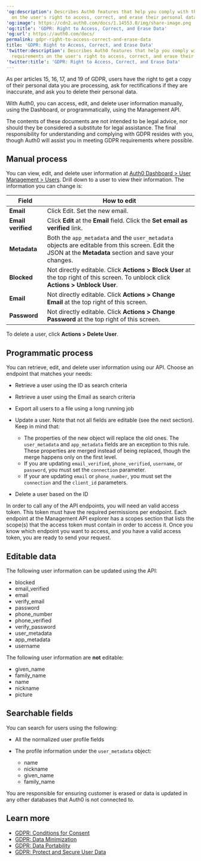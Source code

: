 ---
'og:description': Describes Auth0 features that help you comply with the GDPR requirements
  on the user's right to access, correct, and erase their personal data.
'og:image': https://cdn2.auth0.com/docs/1.14553.0/img/share-image.png
'og:title': 'GDPR: Right to Access, Correct, and Erase Data'
'og:url': https://auth0.com/docs/
permalink: gdpr-right-to-access-correct-and-erase-data
title: 'GDPR: Right to Access, Correct, and Erase Data'
'twitter:description': Describes Auth0 features that help you comply with the GDPR
  requirements on the user's right to access, correct, and erase their personal data.
'twitter:title': 'GDPR: Right to Access, Correct, and Erase Data'
---
As per articles 15, 16, 17, and 19 of GDPR, users have the right to get a copy of their personal data you are processing, ask for rectifications if they are inaccurate, and ask you to delete their personal data.

With Auth0, you can access, edit, and delete user information manually, using the Dashboard, or programmatically, using the <Tooltip tip="Management API: A product to allow customers to perform administrative tasks." cta="View Glossary" href="/docs/glossary?term=Management+API">Management API</Tooltip>.

<Callout icon="file-lines" color="#0EA5E9" iconType="regular">

The contents of these documents are not intended to be legal advice, nor should they be considered a substitute for legal assistance. The final responsibility for understanding and complying with GDPR resides with you, though Auth0 will assist you in meeting GDPR requirements where possible.

</Callout>

## Manual process

You can view, edit, and delete user information at [Auth0 Dashboard > User Management > Users](https://manage.auth0.com/#/users). Drill down to a user to view their information. The information you can change is:

<table class="table"><thead>
<tr>
<th><strong>Field</strong></th>
<th><strong>How to edit</strong></th>
</tr>
</thead>
<tbody>
<tr>
<td><strong>Email</strong></td>
<td>Click Edit. Set the new email.</td>
</tr>
<tr>
<td><strong>Email verified</strong></td>
<td>Click <strong>Edit</strong> at the <strong>Εmail</strong> field. Click the <strong>Set email as verified</strong> link.</td>
</tr>
<tr>
<td><strong>Metadata</strong></td>
<td>Both the <code>app_metadata</code> and the <code>user_metadata</code> objects are editable from this screen. Edit the JSON at the <strong>Metadata</strong> section and save your changes.</td>
</tr>
<tr>
<td><strong>Blocked</strong></td>
<td>Not directly editable. Click <strong>Actions &gt; Block User</strong> at the top right of this screen. To unblock click <strong>Actions &gt; Unblock User</strong>.</td>
</tr>
<tr>
<td><strong>Email</strong></td>
<td>Not directly editable. Click <strong>Actions &gt; Change Email</strong> at the top right of this screen.</td>
</tr>
<tr>
<td><strong>Password</strong></td>
<td>Not directly editable. Click <strong>Actions &gt; Change Password</strong> at the top right of this screen.</td>
</tr>
</tbody>
</table>

To delete a user, click **Actions > Delete User**.

## Programmatic process

You can retrieve, edit, and delete user information using our API. Choose an endpoint that matches your needs:

* Retrieve a user using the ID as search criteria
* Retrieve a user using the Email as search criteria
* Export all users to a file using a long running job
* Update a user. Note that not all fields are editable (see the next section). Keep in mind that:

  + The properties of the new object will replace the old ones. The `user_metadata` and `app_metadata` fields are an exception to this rule. These properties are merged instead of being replaced, though the merge happens only on the first level.
  + If you are updating `email_verified`, `phone_verified`, `username`, or `password`, you must set the `connection` parameter.
  + If your are updating `email` or `phone_number`, you must set the `connection` and the `client_id` parameters.
* Delete a user based on the ID

In order to call any of the API endpoints, you will need an valid <Tooltip tip="Access Token: Authorization credential, in the form of an opaque string or JWT, used to access an API." cta="View Glossary" href="/docs/glossary?term=access+token">access token</Tooltip>. This token must have the required permissions per endpoint. Each endpoint at the Management API explorer has a scopes section that lists the scope(s) that the access token must contain in order to access it. Once you know which endpoint you want to access, and you have a valid access token, you are ready to send your request.

## Editable data

The following user information can be updated using the API:

* blocked
* email_verified
* email
* verify_email
* password
* phone_number
* phone_verified
* verify_password
* user_metadata
* app_metadata
* username

The following user information are **not** editable:

* given_name
* family_name
* name
* nickname
* picture

## Searchable fields

You can search for users using the following:

* All the normalized user profile fields
* The profile information under the `user_metadata` object:

  + name
  + nickname
  + given_name
  + family_name

You are responsible for ensuring customer is erased or data is updated in any other databases that Auth0 is not connected to.

## Learn more

* [GDPR: Conditions for Consent](/docs/secure/data-privacy-and-compliance/gdpr/gdpr-conditions-for-consent)
* [GDPR: Data Minimization](/docs/secure/data-privacy-and-compliance/gdpr/gdpr-data-minimization)
* [GDPR: Data Portability](/docs/secure/data-privacy-and-compliance/gdpr/gdpr-data-portability)
* [GDPR: Protect and Secure User Data](/docs/secure/data-privacy-and-compliance/gdpr/gdpr-protect-and-secure-user-data)